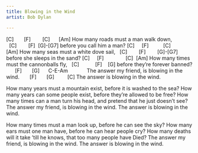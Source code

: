 ```yaml
---
title: Blowing in the Wind
artist: Bob Dylan

---
```


[C]       [F]        [C]      [Am] 
How many roads must a man walk down, 
  [C]        [F]  [G]-[G7]
before you call him a man?
[C]     [F]          [C]       [Am] 
How many seas must a white dove sail, 
  [C]        [F]        [G]-[G7]
before she sleeps in the sand?
[C]     [F]               [C]  [Am]
How many times must the cannonballs fly, 
  [C]           [F]    [G]
before they're forever banned?
      [F]       [G]      C-E-Am             
The answer my friend, is blowing in the wind.
      [F]       [G]         [C]
The answer is blowing in the wind.

How many years must a mountain exist, 
before it is washed to the sea?
How many years can some people exist, 
before they're allowed to be free? 
How many times can a man turn his head, 
and pretend that he just doesn't see?
The answer my friend, is blowing in the wind.
The answer is blowing in the wind.

How many times must a man look up, 
before he can see the sky?
How many ears must one man have, 
before he can hear people cry?
How many deaths will it take 'till he knows, 
that too many people have Died?
The answer my friend, is blowing in the wind.
The answer is blowing in the wind.


